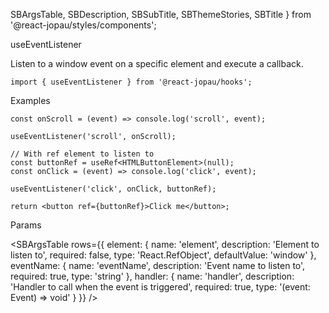   SBArgsTable,
  SBDescription,
  SBSubTitle,
  SBThemeStories,
  SBTitle
} from '@react-jopau/styles/components';

<SBThemeStories />

<SBTitle>useEventListener</SBTitle>

<SBDescription>
  Listen to a window event on a specific element and execute a callback.
</SBDescription>

```tsx dark
import { useEventListener } from '@react-jopau/hooks';
```

<SBSubTitle>Examples</SBSubTitle>

```tsx dark
const onScroll = (event) => console.log('scroll', event);

useEventListener('scroll', onScroll);
```

```tsx dark
// With ref element to listen to
const buttonRef = useRef<HTMLButtonElement>(null);
const onClick = (event) => console.log('click', event);

useEventListener('click', onClick, buttonRef);

return <button ref={buttonRef}>Click me</button>;
```

<SBSubTitle>Params</SBSubTitle>

<SBArgsTable
  rows={{
    element: {
      name: 'element',
      description: 'Element to listen to',
      required: false,
      type: 'React.RefObject',
      defaultValue: 'window'
    },
    eventName: {
      name: 'eventName',
      description: 'Event name to listen to',
      required: true,
      type: 'string'
    },
    handler: {
      name: 'handler',
      description: 'Handler to call when the event is triggered',
      required: true,
      type: '(event: Event) => void'
    }
  }}
/>
